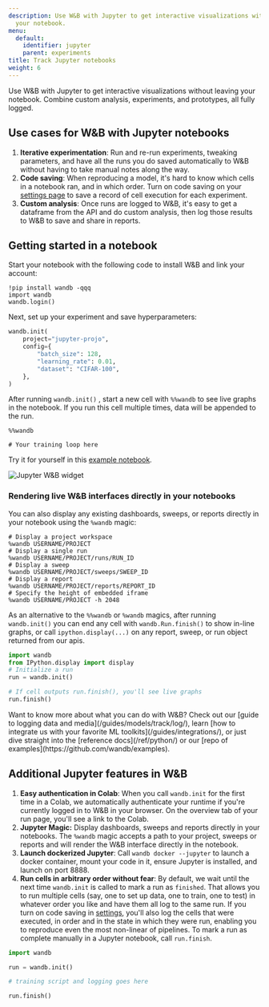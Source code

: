 ```yaml
---
description: Use W&B with Jupyter to get interactive visualizations without leaving
  your notebook.
menu:
  default:
    identifier: jupyter
    parent: experiments
title: Track Jupyter notebooks
weight: 6
---
```


Use W&B with Jupyter to get interactive visualizations without leaving your notebook. Combine custom analysis, experiments, and prototypes, all fully logged.

## Use cases for W&B with Jupyter notebooks

1. **Iterative experimentation**: Run and re-run experiments, tweaking parameters, and have all the runs you do saved automatically to W&B without having to take manual notes along the way.
2. **Code saving**: When reproducing a model, it's hard to know which cells in a notebook ran, and in which order. Turn on code saving on your [settings page](/guides/models/app/settings-page/) to save a record of cell execution for each experiment.
3. **Custom analysis**: Once runs are logged to W&B, it's easy to get a dataframe from the API and do custom analysis, then log those results to W&B to save and share in reports.

## Getting started in a notebook

Start your notebook with the following code to install W&B and link your account:

```notebook
!pip install wandb -qqq
import wandb
wandb.login()
```

Next, set up your experiment and save hyperparameters:

```python
wandb.init(
    project="jupyter-projo",
    config={
        "batch_size": 128,
        "learning_rate": 0.01,
        "dataset": "CIFAR-100",
    },
)
```

After running `wandb.init()` , start a new cell with `%%wandb` to see live graphs in the notebook. If you run this cell multiple times, data will be appended to the run.

```notebook
%%wandb

# Your training loop here
```

Try it for yourself in this [example notebook](https://wandb.me/jupyter-interact-colab).

<Frame>
    <img src="/images/track/jupyter_widget.png" alt="Jupyter W&B widget"  />
</Frame>

### Rendering live W&B interfaces directly in your notebooks

You can also display any existing dashboards, sweeps, or reports directly in your notebook using the `%wandb` magic:

```notebook
# Display a project workspace
%wandb USERNAME/PROJECT
# Display a single run
%wandb USERNAME/PROJECT/runs/RUN_ID
# Display a sweep
%wandb USERNAME/PROJECT/sweeps/SWEEP_ID
# Display a report
%wandb USERNAME/PROJECT/reports/REPORT_ID
# Specify the height of embedded iframe
%wandb USERNAME/PROJECT -h 2048
```

As an alternative to the `%%wandb` or `%wandb` magics, after running `wandb.init()` you can end any cell with `wandb.Run.finish()` to show in-line graphs, or call `ipython.display(...)` on any report, sweep, or run object returned from our apis.

```python
import wandb
from IPython.display import display
# Initialize a run
run = wandb.init()

# If cell outputs run.finish(), you'll see live graphs
run.finish()
```

<Note>
Want to know more about what you can do with W&B? Check out our [guide to logging data and media](/guides/models/track/log/), learn [how to integrate us with your favorite ML toolkits](/guides/integrations/), or just dive straight into the [reference docs](/ref/python/) or our [repo of examples](https://github.com/wandb/examples).
</Note>

## Additional Jupyter features in W&B

1. **Easy authentication in Colab**: When you call `wandb.init` for the first time in a Colab, we automatically authenticate your runtime if you're currently logged in to W&B in your browser. On the overview tab of your run page, you'll see a link to the Colab.
2. **Jupyter Magic:** Display dashboards, sweeps and reports directly in your notebooks. The `%wandb` magic accepts a path to your project, sweeps or reports and will render the W&B interface directly in the notebook.
3. **Launch dockerized Jupyter**: Call `wandb docker --jupyter` to launch a docker container, mount your code in it, ensure Jupyter is installed, and launch on port 8888.
4. **Run cells in arbitrary order without fear**: By default, we wait until the next time `wandb.init` is called to mark a run as `finished`. That allows you to run multiple cells (say, one to set up data, one to train, one to test) in whatever order you like and have them all log to the same run. If you turn on code saving in [settings](https://app.wandb.ai/settings), you'll also log the cells that were executed, in order and in the state in which they were run, enabling you to reproduce even the most non-linear of pipelines. To mark a run as complete manually in a Jupyter notebook, call `run.finish`.

```python
import wandb

run = wandb.init()

# training script and logging goes here

run.finish()
```